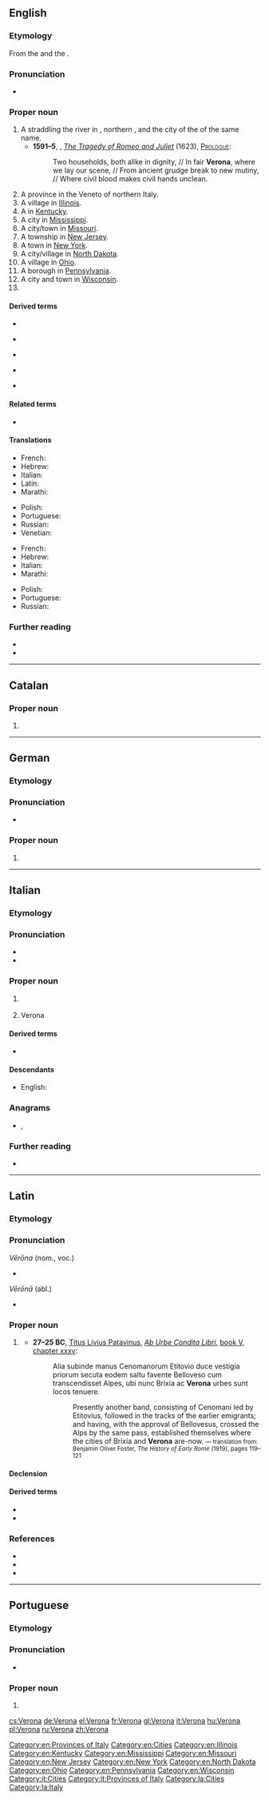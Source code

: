 {{also|verona}}

==English==

===Etymology===
From the {{etyl|it|en}} {{m|it|Verona}} and the {{etyl|la|en}} {{m|la|Vērōna}}.

===Pronunciation===
* {{a|RP}} {{IPA|/vɪˈɹəʊnə/|lang=en}}

===Proper noun===
{{en-proper noun}}

# A {{l|en|city}} straddling the river {{l|en|Adige}} in {{l|en|Veneto}}, northern {{l|en|Italy}}, and the {{l|en|capital}} city of the {{l|en|province}} of the same name.
#* '''1591–5''', {{w|William Shakespeare}}, ''[[w:Romeo and Juliet|The Tragedy of Romeo and Juliet]]'' (1623), [[s:The Tragedy of Romeo and Juliet#PROLOGUE|<span style="font-variant:small-caps">Prologue</span>]]:
#*: Two households, both alike in dignity, // In fair '''Verona''', where we lay our scene, // From ancient grudge break to new mutiny, // Where civil blood makes civil hands unclean.
# A province in the Veneto {{l|en|region}} of northern Italy.
# A village in [[Illinois]].
# A {{w|census-designated place}} in [[Kentucky]].
# A city in [[Mississippi]].
# A city/town in [[Missouri]].
# A township in [[New Jersey]].
# A town in [[New York]].
# A city/village in [[North Dakota]].
# A village in [[Ohio]].
# A borough in [[Pennsylvania]].
# A city and town in [[Wisconsin]].
# {{given name|female}}

====Derived terms====
{{top5}}
* {{l|en|Verona brown}}
{{mid5}}
* {{l|en|Verona earth}}
{{mid5}}
* {{l|en|Verona green}}
{{mid5}}
* {{l|en|Verona serge}}
{{mid5}}
* {{l|en|Veronian}}
{{bottom}}

====Related terms====
* {{l|en|Veronese}}

====Translations====
{{trans-top|city straddling the river Adige in Veneto, northern Italy}}
* French: {{t+|fr|Vérone|f}}
* Hebrew: {{t|he|ורונה|f}}
* Italian: {{t+|it|Verona|f}}
* Latin: {{t|la|Vērōna|f}}
* Marathi: {{t|mr|वेरोना|tr=veronā|sc=Deva}}
{{trans-mid}}
* Polish: {{t+|pl|Werona|f}}
* Portuguese: {{t|pt|Verona|f}}
* Russian: {{t+|ru|Веро́на|f}}
* Venetian: {{t|vec|Veròna}}
{{trans-bottom}}

{{trans-top|province in the Veneto region of northern Italy}}
* French: {{t+|fr|Vérone|f}}
* Hebrew: {{t|he|ורונה|f}}
* Italian: {{t+|it|Verona|f}}
* Marathi: {{t|mr|वेरोना|tr=veronā|sc=Deva}}
{{trans-mid}}
* Polish: {{t+|pl|Werona|f}}
* Portuguese: {{t|pt|Verona|f}}
* Russian: {{t+|ru|Веро́на|f}}
{{trans-bottom}}

===Further reading===
* {{projectlink|wikipedia|2=Verona (city)}}
* {{projectlink|wikipedia|Province of Verona|Verona (province)}}

[[Category:en:Provinces of Italy]]
[[Category:en:Cities]]
[[Category:en:Illinois]]
[[Category:en:Kentucky]]
[[Category:en:Mississippi]]
[[Category:en:Missouri]]
[[Category:en:New Jersey]]
[[Category:en:New York]]
[[Category:en:North Dakota]]
[[Category:en:Ohio]]
[[Category:en:Pennsylvania]]
[[Category:en:Wisconsin]]
----
==Catalan==

===Proper noun===
{{ca-proper noun|f}}

# {{l|en|Verona}}

----

==German==

===Etymology===
{{contraction of|Veronika|lang=de}}

===Pronunciation===
* {{IPA|/veˈʁoːna/|lang=de}}

===Proper noun===
{{de-proper noun|f}}

# {{given name|female|lang=de}}

----

==Italian==

===Etymology===
{{rfe|lang=it|From the {{etyl|la|it}} {{m|la|Vērōna}}?}}

===Pronunciation===
* {{IPA|/veˈroːna/|lang=it}}
* {{audio|It-Verona.ogg|Audio|lang=it}}

===Proper noun===
{{it-proper noun|g=f}}

# {{l|en|Verona}} {{gloss|city}}
# Verona {{gloss|province}}

====Derived terms====
* {{l|it|veronese}}

====Descendants====
* English: {{l|en|Verona}}

===Anagrams===
* {{l|it|averno}}, {{l|it|Averno}}

===Further reading===
* {{projectlink|wikipedia|lang=it}}

[[Category:it:Cities]]
[[Category:it:Provinces of Italy]]

----

==Latin==

===Etymology===
{{rfe|lang=la}}

===Pronunciation===
; ''Vērōna'' (nom., voc.)
* {{la-IPA|Vērōna}}
; ''Vērōnā'' (abl.)
* {{la-IPA|Vērōnā}}

===Proper noun===
{{la-proper noun|Vērōna|Vērōnae|f|first}}

# {{l|en|Verona}} {{gloss|a city in {{l|en|Transpadane Gaul}}, the birthplace of the poet {{w|Catullus}} and of {{w|Pliny the Elder}}}}
#* '''27–25 BC''', [[w:Livy|Titus Livius Patavinus]], ''[[w:Ab urbe condita libri|Ab Urbe Condita Libri]]'', [http://www.perseus.tufts.edu/hopper/text?doc=Liv.+5+35&fromdoc=Perseus%3Atext%3A1999.02.0202 book V, chapter xxxv]:
#*: Alia subinde manus Cenomanorum<!-- Cenomanorum Glareanus: germanorum ω. --> Etitovio duce vestigia priorum secuta eodem saltu<!-- A.U.C. 363 --> favente Belloveso cum transcendisset Alpes, ubi nunc Brixia ac '''Verona''' urbes sunt locos tenuere.
#*:: Presently another band, consisting of Cenomani led by Etitovius, followed in the tracks of the earlier emigrants; and having, with the<!-- 391 B.C. --> approval of Bellovesus, crossed the Alps by the same pass, established themselves where the cities of Brixia and '''Verona''' are-now. <small>― translation from: Benjamin Oliver Foster, ''The History of Early Rome'' (1919), pages 119–121</small>

====Declension====
{{la-decl-1st|loc=1|num=sg|Vērōn}}

====Derived terms====
* {{l|la|Vērōnēnsis}}
* {{l|la|Vērōnēnsēs}}

===References===
* {{R:Smith's Geography}}
* {{R:L&S|Vērōna}}
* {{R:Gaffiot}}

[[Category:la:Cities]]
[[Category:la:Italy]]

----

==Portuguese==

===Etymology===
{{rfe|lang=pt}}

===Pronunciation===
* {{a|Brazil}} {{IPA|/ve.ˈɾo.nɐ/|lang=pt}}

===Proper noun===
{{pt-proper noun|f}}

# {{place|pt|city/and/province|r/Veneto|c/Italy|t1=Verona}}

[[cs:Verona]]
[[de:Verona]]
[[el:Verona]]
[[fr:Verona]]
[[gl:Verona]]
[[it:Verona]]
[[hu:Verona]]
[[pl:Verona]]
[[ru:Verona]]
[[zh:Verona]]